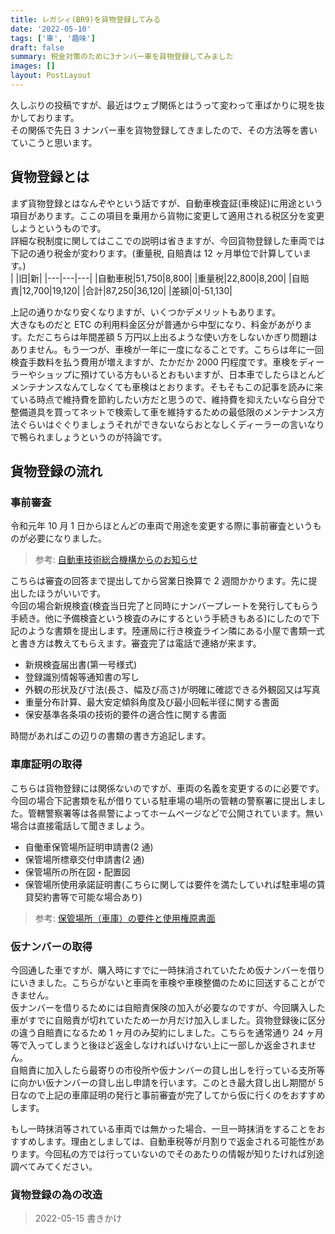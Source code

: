 ```yaml
---
title: レガシィ(BR9)を貨物登録してみる
date: '2022-05-10'
tags: ['車', '趣味']
draft: false
summary: 税金対策のために3ナンバー車を貨物登録してみました
images: []
layout: PostLayout
---
```


久しぶりの投稿ですが、最近はウェブ関係とはうって変わって車ばかりに現を抜かしております。  
その関係で先日 3 ナンバー車を貨物登録してきましたので、その方法等を書いていこうと思います。

## 貨物登録とは

まず貨物登録とはなんぞやという話ですが、自動車検査証(車検証)に用途という項目があります。ここの項目を乗用から貨物に変更して適用される税区分を変更しようというものです。  
詳細な税制度に関してはここでの説明は省きますが、今回貨物登録した車両では下記の通り税金が変わります。(重量税, 自賠責は 12 ヶ月単位で計算しています。)  
| |旧|新|
|---|---|---|
|自動車税|51,750|8,800|
|重量税|22,800|8,200|
|自賠責|12,700|19,120|
|合計|87,250|36,120|
|差額|0|-51,130|

上記の通りかなり安くなりますが、いくつかデメリットもあります。  
大きなものだと ETC の利用料金区分が普通から中型になり、料金があがります。ただこちらは年間差額 5 万円以上出るような使い方をしないかぎり問題はありません。もう一つが、車検が一年に一度になることです。こちらは年に一回検査手数料を払う費用が増えますが、たかだか 2000 円程度です。車検をディーラーやショップに預けている方もいるとおもいますが、日本車でしたらほとんどメンテナンスなんてしなくても車検はとおります。そもそもこの記事を読みに来ている時点で維持費を節約したい方だと思うので、維持費を抑えたいなら自分で整備道具を買ってネットで検索して車を維持するための最低限のメンテナンス方法ぐらいはぐぐりましょうそれができないならおとなしくディーラーの言いなりで鴨られましょうというのが持論です。

## 貨物登録の流れ

### 事前審査

令和元年 10 月 1 日からほとんどの車両で用途を変更する際に事前審査というものが必要になりました。

> 参考: [自動車技術総合機構からのお知らせ](https://www.paradise-mall.co.jp/yamasei/oshirase/H31/0108tutatu_jizensinsa.pdf)

こちらは審査の回答まで提出してから営業日換算で 2 週間かかります。先に提出したほうがいいです。  
今回の場合新規検査(検査当日完了と同時にナンバープレートを発行してもらう手続き。他に予備検査という検査のみにするという手続きもある)にしたので下記のような書類を提出します。陸運局に行き検査ライン隣にある小屋で書類一式と書き方は教えてもらえます。審査完了は電話で連絡が来ます。

- 新規検査届出書(第一号様式)
- 登録識別情報等通知書の写し
- 外観の形状及び寸法(長さ、幅及び高さ)が明確に確認できる外観図又は写真
- 重量分布計算、最大安定傾斜角度及び最小回転半径に関する書面
- 保安基準各条項の技術的要件の適合性に関する書面

時間があればこの辺りの書類の書き方追記します。

### 車庫証明の取得

こちらは貨物登録には関係ないのですが、車両の名義を変更するのに必要です。  
今回の場合下記書類を私が借りている駐車場の場所の管轄の警察署に提出しました。管轄警察署等は各県警によってホームページなどで公開されています。無い場合は直接電話して聞きましょう。

- 自働車保管場所証明申請書(2 通)
- 保管場所標章交付申請書(2 通)
- 保管場所の所在図・配置図
- 保管場所使用承諾証明書(こちらに関しては要件を満たしていれば駐車場の賃貸契約書等で可能な場合あり)

> 参考: [保管場所（車庫）の要件と使用権原書面](https://www.keishicho.metro.tokyo.lg.jp/tetsuzuki/kotsu/hokan/syako_syousai/youken.html)

### 仮ナンバーの取得

今回通した車ですが、購入時にすでに一時抹消されていたため仮ナンバーを借りにいきました。こちらがないと車両を車検や車検整備のために回送することができません。  
仮ナンバーを借りるためには自賠責保険の加入が必要なのですが、今回購入した車がすでに自賠責が切れていたため一か月だけ加入しました。貨物登録後に区分の違う自賠責になるため 1 ヶ月のみ契約にしました。こちらを通常通り 24 ヶ月等で入ってしまうと後ほど返金しなければいけない上に一部しか返金されません。  
自賠責に加入したら最寄りの市役所や仮ナンバーの貸し出しを行っている支所等に向かい仮ナンバーの貸し出し申請を行います。このとき最大貸し出し期間が 5 日なので上記の車庫証明の発行と事前審査が完了してから仮に行くのをおすすめします。

もし一時抹消等されている車両では無かった場合、一旦一時抹消をすることをおすすめします。理由としましては、自動車税等が月割りで返金される可能性があります。今回私の方では行っていないのでそのあたりの情報が知りたければ別途調べてみてください。

### 貨物登録の為の改造

> 2022-05-15 書きかけ
